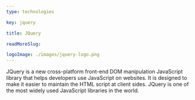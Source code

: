 ```yaml
---
type: technologies

key: jquery

title: JQuery

readMoreSlug:

logoImage: ./images/jquery-logo.png
---
```


JQuery is a new cross-platform front-end DOM manipulation JavaScript library that helps developers use JavaScript on websites. It is designed to make it easier to maintain the HTML script at client sides. JQuery is one of the most widely used JavaScript libraries in the world.
